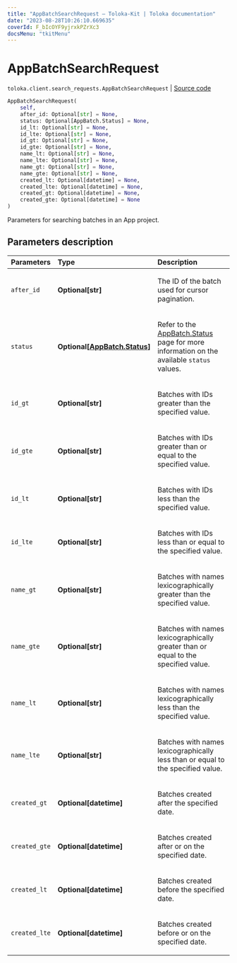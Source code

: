 ```yaml
---
title: "AppBatchSearchRequest — Toloka-Kit | Toloka documentation"
date: "2023-08-28T10:26:10.669635"
coverId: F_bIcOYF9yjrxkPZrXc3
docsMenu: "tkitMenu"
---
```


# AppBatchSearchRequest

`toloka.client.search_requests.AppBatchSearchRequest` | [Source code](https://github.com/Toloka/toloka-kit/blob/v1.2.1/src/client/search_requests.py#L1111)

```python
AppBatchSearchRequest(
    self,
    after_id: Optional[str] = None,
    status: Optional[AppBatch.Status] = None,
    id_lt: Optional[str] = None,
    id_lte: Optional[str] = None,
    id_gt: Optional[str] = None,
    id_gte: Optional[str] = None,
    name_lt: Optional[str] = None,
    name_lte: Optional[str] = None,
    name_gt: Optional[str] = None,
    name_gte: Optional[str] = None,
    created_lt: Optional[datetime] = None,
    created_lte: Optional[datetime] = None,
    created_gt: Optional[datetime] = None,
    created_gte: Optional[datetime] = None
)
```

Parameters for searching batches in an App project.

## Parameters description

| Parameters | Type | Description |
| :----------| :----| :-----------|
`after_id`|**Optional\[str\]**|<p>The ID of the batch used for cursor pagination.</p>
`status`|**Optional\[[AppBatch.Status](/docs/toloka-kit/reference/toloka.client.app.AppBatch.Status)\]**|<p>Refer to the [AppBatch.Status](/docs/toloka-kit/reference/toloka.client.app.AppBatch.Status) page for more information on the available `status` values.</p>
`id_gt`|**Optional\[str\]**|<p>Batches with IDs greater than the specified value.</p>
`id_gte`|**Optional\[str\]**|<p>Batches with IDs greater than or equal to the specified value.</p>
`id_lt`|**Optional\[str\]**|<p>Batches with IDs less than the specified value.</p>
`id_lte`|**Optional\[str\]**|<p>Batches with IDs less than or equal to the specified value.</p>
`name_gt`|**Optional\[str\]**|<p>Batches with names lexicographically greater than the specified value.</p>
`name_gte`|**Optional\[str\]**|<p>Batches with names lexicographically greater than or equal to the specified value.</p>
`name_lt`|**Optional\[str\]**|<p>Batches with names lexicographically less than the specified value.</p>
`name_lte`|**Optional\[str\]**|<p>Batches with names lexicographically less than or equal to the specified value.</p>
`created_gt`|**Optional\[datetime\]**|<p>Batches created after the specified date.</p>
`created_gte`|**Optional\[datetime\]**|<p>Batches created after or on the specified date.</p>
`created_lt`|**Optional\[datetime\]**|<p>Batches created before the specified date.</p>
`created_lte`|**Optional\[datetime\]**|<p>Batches created before or on the specified date.</p>